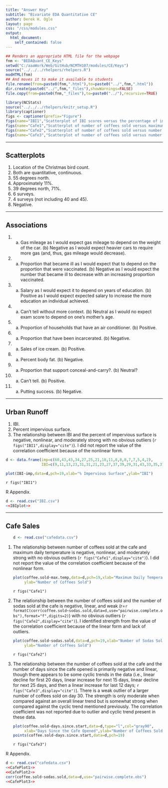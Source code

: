 ```yaml
---
title: "Answer Key"
subtitle: "Bivariate EDA Quantitative CE"
author: Derek H. Ogle
layout: page
css: "/css/modules.css"
output:
  html_document:
    self_contained: false
---
```


```r
## Renders an appropriate HTML file for the webpage
fnm <- "BEDAQuant_CE_Keys"
setwd("C:/aaaWork/Web/GitHub/NCMTH107/modules/CE/Keys")
source("../../../rhelpers/rhelpers.R")
modHTML(fnm)
## And moves it to make it available to students
file.rename(from=paste0(fnm,".html"),to=paste0("../",fnm,".html"))
dir.create(paste0("../",fnm,"_files"),showWarnings=FALSE)
file.copy(from=paste0(fnm,"_files"),to=paste0("../"),recursive=TRUE)
```

```r
library(NCStats)
source("../../../rhelpers/knitr_setup.R")
library(captioner)
figs <- captioner(prefix="Figure")
figs(name="IBI1","Scatterplot of IBI scores versus the percentage of impervious surface for 14 areas in Washington")
figs(name="Cafe1","Scatterplot of number of coffees sold versus maximum daily temperature for the college cafe.")
figs(name="Cafe2","Scatterplot of number of coffees sold versus number of sodas sold for the college cafe.")
figs(name="Cafe3","Scatterplot of number of coffees sold versus number of days since opening for the college cafe.")
```

----

## Scatterplots

1. Location of the Christmas bird count.
1. Both are quantitative, continuous.
1. 55 degrees north.
1. Approximately 11%.
1. 39 degrees north, 71%.
1. 6 surveys.
1. 4 surveys (not including 40 and 45).
1. Negative.

----

## Associations

1. (a) Gas mileage as I would expect gas mileage to depend on the weight of the car. (b) Negative as I would expect heavier cars to require more gas (and, thus, gas mileage would decrease).
1. (a) Proportion that became ill as I would expect that to depend on the proportion that were vaccinated. (b) Negative as I would expect the number that became ill to decrease with an increasing proportion vaccinated.
1. (a) Salary as I would expect it to depend on years of education. (b) Positive as I would expect expected salary to increase the more education an individual achieved.
1. (a) Can't tell without more context. (b) Neutral as I would no expect exam score to depend on one's mother's age.
1. (a) Proportion of households that have an air conditioner. (b) Positive.
1. (a) Proportion that have been incarcerated. (b) Negative.
1. (a) Sales of ice cream. (b) Positive.
1. (a) Percent body fat. (b) Negative.
1. (a) Proportion that support conceal-and-carry?. (b) Neutral?
1. (a) Can't tell. (b) Positive.
1. (a) Putting success. (b) Negative.

----

## Urban Runoff

1. IBI.
1. Percent impervious surface.
1. The relationship between IBI and the percent of impervious surface is negative, nonlinear, and moderately strong with no obvious outliers (`r figs("IBI1",display="cite")`).  I did not report the value of the correlation coefficient because of the nonlinear form.
```r
d <- data.frame(imp=c(60,43,43,34,27,25,21,18,11,8,8,8,7,7,5,4,2),
                IBI=c(9,11,13,23,31,31,21,23,27,37,39,29,31,43,33,35,37))
```
```r
plot(IBI~imp,data=d,pch=19,xlab="% Impervious Surface",ylab="IBI")
```

`r figs("IBI1")`

R Appendix.
```r
d <- read.csv("IBI.csv")
<<IBIplot>>
```

----

## Cafe Sales

<ol>
```r
d <- read.csv("cafedata.csv")
```

<li>The relationship between number of coffees sold at the cafe and maximum daily temperature is negative, nonlinear, and moderately strong with no obvious outliers (`r figs("Cafe1",display="cite")`).  I did not report the value of the correlation coefficient because of the nonlinear form.</li>

```r
plot(coffee.sold~max.temp,data=d,pch=19,xlab="Maximum Daily Temperature",
     ylab="Number of Coffees Sold")
```

`r figs("Cafe1")`

<li>The relationship between the number of coffees sold and the number of sodas sold at the cafe is negative, linear, and weak (r=`r formatC(corr(coffee.sold~sodas.sold,data=d,use="pairwise.complete.obs"),format="f",digits=2)`) with no obvious outliers (`r figs("Cafe2",display="cite")`).  I identified strength from the value of the correlation coefficient because of the linear form and lack of outliers.</li>

```r
plot(coffee.sold~sodas.sold,data=d,pch=19,xlab="Number of Sodas Sold",
     ylab="Number of Coffees Sold")
```

`r figs("Cafe2")`

<li>The relationship between the number of coffees sold at the cafe and the number of days since the cafe opened is primarily negative and linear, though there appears to be some cyclic trends in the data (i.e., linear decline for first 20 days, linear increase for next 15 days, linear decline for next 25 days, and then a linear increase for last 12 days; `r figs("Cafe3",display="cite")`).  There is a weak outlier of a larger number of coffees sold on day 30.  The strength is only moderate when compared against an overall linear trend but is somewhat strong when compared against the cyclic trend mentioned previously.  The correlation coefficient was not reported due to outlier and cyclic trend present in these data.</li>

```r
plot(coffee.sold~days.since.start,data=d,type="l",col="gray90",
     xlab="Days Since the Cafe Opened",ylab="Number of Coffees Sold")
points(coffee.sold~days.since.start,data=d,pch=19)
```

`r figs("Cafe3")`

</ol>

R Appendix.
```r
d <- read.csv("cafedata.csv")
<<CafePlot1>>
<<CafePlot2>>
corr(coffee.sold~sodas.sold,data=d,use="pairwise.complete.obs")
<<CafePlot3>>
```
